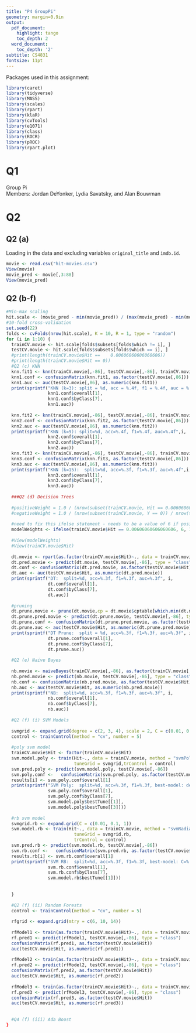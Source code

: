 ```yaml
---
title: "P4 GroupPi"
geometry: margin=0.9in
output:
  pdf_document:
    highlight: tango
    toc_depth: 2
  word_document:
    toc_depth: '2'
subtitle: CS4831
fontsize: 11pt
---
```

Packages used in this assignment:
```r
library(caret)
library(tidyverse)
library(MASS)
library(scales)
library(rpart)
library(klaR)
library(cvTools)
library(e1071)
library(class)
library(ROCR)
library(pROC)
library(rpart.plot)
```

# Q1
Group Pi  
Members: Jordan DeYonker, Lydia Savatsky, and Alan Bouwman

# Q2  

## Q2 (a)
Loading in the data and excluding variables `original_title` and `imdb.id`.

```r
movie <- read.csv("hit-movies.csv")
View(movie)
movie_pred <- movie[,3:88]
View(movie_pred)
```

## Q2 (b-f)

```r
#Min-max scaling
hit.scale <- (movie_pred - min(movie_pred)) / (max(movie_pred) - min(movie_pred))
#10-fold cross-validation
set.seed(22)
folds <- cvFolds(nrow(hit.scale), K = 10, R = 1, type = "random")
for (i in 1:10) {
  trainCV.movie <- hit.scale[folds$subsets[folds$which != i], ]
  testCV.movie <- hit.scale[folds$subsets[folds$which == i], ]
  #print(length(trainCV.movie$Hit ==	0.00606060606060606))
  #print(length(trainCV.movie$Hit == 0))
  #Q2 (c) KNN
  knn.fit1 <- knn(trainCV.movie[,-86], testCV.movie[,-86], trainCV.movie[,86], k = 3)
  knn1.conf <- confusionMatrix(knn.fit1, as.factor(testCV.movie[,86]))
  knn1.auc <- auc(testCV.movie[,86], as.numeric(knn.fit1))
  print(sprintf("KNN (k=3): split = %d, acc = %.4f, f1 = %.4f, auc = %.4f",i, 
                knn1.conf$overall[1], 
                knn1.conf$byClass[7], 
                knn1.auc))
  
  knn.fit2 <- knn(trainCV.movie[,-86], testCV.movie[,-86], trainCV.movie[,86], k = 9)
  knn2.conf <- confusionMatrix(knn.fit2, as.factor(testCV.movie[,86]))
  knn2.auc <- auc(testCV.movie[,86], as.numeric(knn.fit2))
  print(sprintf("KNN (k=9): split=%d, acc=%.4f, f1=%.4f, auc=%.4f",i, 
                knn2.conf$overall[1], 
                knn2.conf$byClass[7], 
                knn2.auc))
  knn.fit3 <- knn(trainCV.movie[,-86], testCV.movie[,-86], trainCV.movie[,86], k = 15)
  knn3.conf <- confusionMatrix(knn.fit3, as.factor(testCV.movie[,86]))
  knn3.auc <- auc(testCV.movie[,86], as.numeric(knn.fit3))
  print(sprintf("KNN (k=15):  split=%d, acc=%.3f, f1=%.3f, auc=%.4f",i, 
                knn3.conf$overall[1], 
                knn3.conf$byClass[7], 
                knn3.auc))
         
  ###Q2 (d) Decision Trees
  
  #positiveWeight = 1.0 / (nrow(subset(trainCV.movie, Hit == 0.00606060606060606)) / nrow(trainCV.movie))
  #negativeWeight = 1.0 / (nrow(subset(trainCV.movie, Y == 0)) / nrow(trainCV.movie))
  
  #need to fix this ifelse statement - needs to be a value of 6 if positive hit
  modelWeights <- ifelse(trainCV.movie$Hit == 0.00606060606060606, 6, 1)
  
  #View(modelWeights)
  #View(trainCV.movie$Hit)
  
  dt.movie <- rpart(as.factor(trainCV.movie$Hit)~., data = trainCV.movie, weights = modelWeights)
  dt.pred.movie <- predict(dt.movie, testCV.movie[,-86], type = "class")
  dt.conf <- confusionMatrix(dt.pred.movie, as.factor(testCV.movie$Hit))
  dt.auc <- auc(testCV.movie$Hit, as.numeric(dt.pred.movie))
  print(sprintf("DT:  split=%d, acc=%.3f, f1=%.3f, auc=%.3f", i, 
                dt.conf$overall[1], 
                dt.conf$byClass[7], 
                dt.auc))
  
  #pruning
  dt.prune.movie <- prune(dt.movie,cp = dt.movie$cptable[which.min(dt.movie$cptable[,"xerror"]),"CP"])
  dt.prune.pred.movie <- predict(dt.prune.movie, testCV.movie[,-86], type = "class")
  dt.prune.conf <- confusionMatrix(dt.prune.pred.movie, as.factor(testCV.movie$Hit))
  dt.prune.auc <- auc(testCV.movie$Hit, as.numeric(dt.prune.pred.movie))
  print(sprintf("DT Prune:  split = %d, acc=%.3f, f1=%.3f, auc=%.3f", i, 
                dt.prune.conf$overall[1], 
                dt.prune.conf$byClass[7], 
                dt.prune.auc))
  
  #Q2 (e) Naive Bayes
 
  nb.movie <- naiveBayes(trainCV.movie[,-86], as.factor(trainCV.movie[,86]))
  nb.pred.movie <- predict(nb.movie, testCV.movie[,-86], type = "class")
  nb.conf <- confusionMatrix(nb.pred.movie, as.factor(testCV.movie$Hit))
  nb.auc <- auc(testCV.movie$Hit, as.numeric(nb.pred.movie))
  print(sprintf("NB:  split=%d, acc=%.3f, f1=%.3f, auc=%.3f", i, 
                nb.conf$overall[1], 
                nb.conf$byClass[7], 
                nb.auc))
  
  #Q2 (f) (i) SVM Models
  
  svmgrid <- expand.grid(degree = c(2, 3, 4), scale = 2, C = c(0.01, 0.1, 1))
  control <- trainControl(method = "cv", number = 5)
  
  #poly svm model
  trainCV.movie$Hit <- factor(trainCV.movie$Hit)
  svm.model.poly <- train(Hit~., data = trainCV.movie, method = "svmPoly", 
                          tuneGrid = svmgrid,trControl = control)
  svm.pred.poly <- predict(svm.model.poly, testCV.movie[,-86])
  svm.poly.conf <-   confusionMatrix(svm.pred.poly, as.factor(testCV.movie$Hit))
  results[i] <- svm.poly.conf$overall[1]
  print(sprintf("SVM Poly:  split=%d, acc=%.3f, f1=%.3f, best-model: degree=%d, C=%.2f", i, 
                svm.poly.conf$overall[1], 
                svm.poly.conf$byClass[7], 
                svm.model.poly$bestTune[[1]],
                svm.model.poly$bestTune[[3]]))
 
  #rb svm model
  svmgrid.rb <- expand.grid(C = c(0.01, 0.1, 1))
  svm.model.rb <- train(Hit~., data = trainCV.movie, method = "svmRadialCost", 
                          tuneGrid = svmgrid.rb,
                          trControl = control)
  svm.pred.rb <- predict(svm.model.rb, testCV.movie[,-86])
  svm.rb.conf <-   confusionMatrix(svm.pred.rb, as.factor(testCV.movie$Hit))
  results.rb[i] <- svm.rb.conf$overall[1]
  print(sprintf("SVM RB:  split=%d, acc=%.3f, f1=%.3f, best-model: C=%.2f", i, 
                svm.rb.conf$overall[1], 
                svm.rb.conf$byClass[7], 
                svm.model.rb$bestTune[[1]]))
 
   
  }
  
  #Q2 (f) (ii) Random Forests
  control <- trainControl(method = "cv", number = 5)
  
  rfgrid <- expand.grid(mtry = c(6, 10, 14))
  
  rfModel1 <- train(as.factor(trainCV.movie$Hit)~., data = trainCV.movie, method = "rf", tuneGrid = rfgrid, trControl = control, ntree = 25)
  rf.pred1 <- predict(rfModel1, testCV.movie[,-86], type = "class")
  confusionMatrix(rf.pred1, as.factor(testCV.movie$Hit))
  auc(testCV.movie$Hit, as.numeric(rf.pred1))
  
  rfModel2 <- train(as.factor(trainCV.movie$Hit)~., data = trainCV.movie, method = "rf", tuneGrid = rfgrid, trControl = control, ntree = 50)
  rf.pred2 <- predict(rfModel2, testCV.movie[,-86], type = "class")
  confusionMatrix(rf.pred2, as.factor(testCV.movie$Hit))
  auc(testCV.movie$Hit, as.numeric(rf.pred2))
  
  rfModel3 <- train(as.factor(trainCV.movie$Hit)~., data = trainCV.movie, method = "rf", tuneGrid = rfgrid, trControl = control, ntree = 100)
  rf.pred3 <- predict(rfModel3, testCV.movie[,-86], type = "class")
  confusionMatrix(rf.pred3, as.factor(testCV.movie$Hit))
  auc(testCV.movie$Hit, as.numeric(rf.pred3))
  
  
  #Q4 (f) (iii) Ada Boost
}
```
